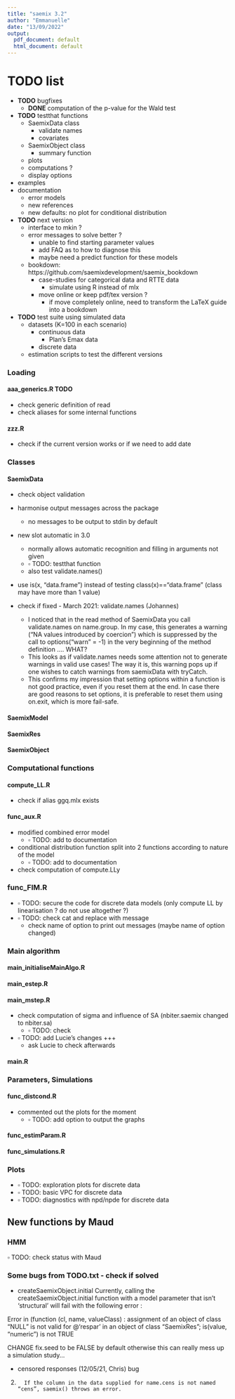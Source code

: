 ```yaml
---
title: "saemix 3.2"
author: "Emmanuelle"
date: "13/09/2022"
output:
  pdf_document: default
  html_document: default
---
```


# TODO list

- **TODO** bugfixes
  - **DONE** computation of the p-value for the Wald test
- **TODO** testthat functions
  - SaemixData class
    - validate names
    - covariates
  - SaemixObject class
      - summary function
  - plots
  - computations ?
  - display options
- examples
- documentation
  - error models
  - new references
  - new defaults: no plot for conditional distribution
- **TODO** next version
  - interface to mkin ?
  - error messages to solve better ?
    - unable to find starting parameter values
    - add FAQ as to how to diagnose this
    - maybe need a predict function for these models
  - bookdown: https://github.com/saemixdevelopment/saemix_bookdown
    - case-studies for categorical data and RTTE data
      - simulate using R instead of mlx
    - move online or keep pdf/tex version ?
      - if move completely online, need to transform the LaTeX guide into a bookdown
- **TODO** test suite using simulated data
  - datasets (K=100 in each scenario)
    - continuous data
      - Plan's Emax data
    - discrete data
  - estimation scripts to test the different versions

### Loading

#### aaa_generics.R TODO

- check generic definition of read
- check aliases for some internal functions

#### zzz.R

- check if the current version works or if we need to add date

### Classes

#### SaemixData

- check object validation
- harmonise output messages across the package
  - no messages to be output to stdin by default
- new slot automatic in 3.0
  - normally allows automatic recognition and filling in arguments not given
  - $\square$ TODO: testthat function
  - also test validate.names()
- use is(x, "data.frame") instead of testing class(x)=="data.frame" (class may have more than 1 value)

- check if fixed - March 2021: validate.names (Johannes)
    - I noticed that in the read method of SaemixData you call validate.names on name.group. In my case, this generates a warning ("NA values introduced by coercion") which is suppressed by the call to options("warn" = -1) in the very beginning of the method definition .... WHAT?
    - This looks as if validate.names needs some attention not to generate warnings in valid use cases! The way it is, this warning pops up if one wishes to catch warnings from saemixData with tryCatch.
    - This confirms my impression that setting options within a function is not good practice, even if you reset them at the end. In case there are good reasons to set options, it is preferable to reset them using on.exit, which is more fail-safe.

#### SaemixModel

#### SaemixRes

#### SaemixObject

### Computational functions

#### compute_LL.R

- check if alias ggq.mlx exists

#### func_aux.R

- modified combined error model
  - $\square$ TODO: add to documentation
- conditional distribution function split into 2 functions according to nature of the model
  - $\square$ TODO:  add to documentation
- check computation of compute.LLy

### func_FIM.R

- $\square$ TODO: secure the code for discrete data models (only compute LL by linearisation ? do not use altogether ?)
- $\square$ TODO: check cat and replace with message
  - check name of option to print out messages (maybe name of option changed)

### Main algorithm

#### main_initialiseMainAlgo.R

#### main_estep.R

#### main_mstep.R

- check computation of sigma and influence of SA (nbiter.saemix changed to nbiter.sa)
  - $\square$ TODO: check
- $\square$ TODO: add Lucie's changes +++
  - ask Lucie to check afterwards

#### main.R

### Parameters, Simulations
  
#### func_distcond.R

- commented out the plots for the moment
  - $\square$ TODO: add option to output the graphs
  
#### func_estimParam.R

#### func_simulations.R

### Plots

- $\square$ TODO: exploration plots for discrete data
- $\square$ TODO: basic VPC for discrete data
- $\square$ TODO: diagnostics with npd/npde for discrete data

## New functions by Maud

### HMM

$\square$ TODO: check status with Maud

### Some bugs from TODO.txt - check if solved

- createSaemixObject.initial
Currently, calling the createSaemixObject.initial function with a model parameter that isn't 'structural' will fail with the following error :

Error in (function (cl, name, valueClass)  : 
  assignment of an object of class “NULL” is not valid for @‘respar’ in an object of class “SaemixRes”; is(value, "numeric") is not TRUE

CHANGE fix.seed to be FALSE by default otherwise this can really mess up a simulation study...

- censored responses (12/05/21, Chris) bug
2.       If the column in the data supplied for name.cens is not named “cens”, saemix() throws an error.

 

  